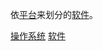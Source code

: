 依[[操作系统|平台]]来划分的[[软件|软件]]。
{{Commons cat|Software by operating system}}

[[Category:软件|操作系统]]
[[Category:操作系统|软件]]